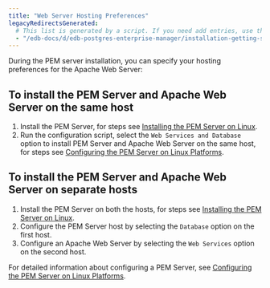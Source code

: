 ```yaml
---
title: "Web Server Hosting Preferences"
legacyRedirectsGenerated:
  # This list is generated by a script. If you need add entries, use the `legacyRedirects` key.
  - "/edb-docs/d/edb-postgres-enterprise-manager/installation-getting-started/linux-installation-guide/8.0/installing_pem_server_and_apache_web_server_preferences.html"
---
```



During the PEM server installation, you can specify your hosting preferences for the Apache Web Server:

## To install the PEM Server and Apache Web Server on the same host

1.  Install the PEM Server, for steps see [Installing the PEM Server on Linux](03_installing_pem_server_using_edb_repository).
2.  Run the configuration script, select the `Web Services and Database` option to install PEM Server and Apache Web Server on the same host, for steps see [Configuring the PEM Server on Linux Platforms](05_configuring_the_pem_server_on_linux/#configuring_the_pem_server_on_linux).

##  To install the PEM Server and Apache Web Server on separate hosts

1.  Install the PEM Server on both the hosts, for steps see [Installing the PEM Server on Linux](03_installing_pem_server_using_edb_repository).
2.  Configure the PEM Server host by selecting the `Database` option on the first host. 
3.  Configure an Apache Web Server by selecting the `Web Services` option on the second host.

For detailed information about configuring a PEM Server, see [Configuring the PEM Server on Linux Platforms](05_configuring_the_pem_server_on_linux/#configuring_the_pem_server_on_linux).
